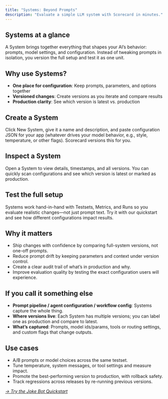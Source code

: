 ```yaml
---
title: "Systems: Beyond Prompts"
description: "Evaluate a simple LLM system with Scorecard in minutes."
---
```



## Systems at a glance

A System brings together everything that shapes your AI’s behavior: prompts, model settings, and configuration. Instead of tweaking prompts in isolation, you version the full setup and test it as one unit.

<DarkLightImage lightSrc="/images/systems/systems-overview-light.png" darkSrc="/images/systems/systems-overview-dark.png" caption="Systems list with latest configuration." alt="Screenshot of the Systems list in the UI." />

## Why use Systems?

- **One place for configuration**: Keep prompts, parameters, and options together
- **Versioned changes**: Create versions as you iterate and compare results
- **Production clarity**: See which version is latest vs. production

## Create a System

Click New System, give it a name and description, and paste configuration JSON for your app (whatever drives your model behavior, e.g., style, temperature, or other flags). Scorecard versions this for you.

<DarkLightImage lightSrc="/images/systems/systems-new-light.png" darkSrc="/images/systems/systems-new-dark.png" caption="Create System modal." alt="Screenshot of creating a new System in the UI." />

## Inspect a System

Open a System to view details, timestamps, and all versions. You can quickly scan configurations and see which version is latest or marked as production.

<DarkLightImage lightSrc="/images/systems/systems-detail-light.png" darkSrc="/images/systems/systems-detail-dark.png" caption="System details with version history and configs." alt="Screenshot of System details and versions in the UI." />

## Test the full setup

Systems work hand-in-hand with Testsets, Metrics, and Runs so you evaluate realistic changes—not just prompt text. Try it with our quickstart and see how different configurations impact results.

## Why it matters

- Ship changes with confidence by comparing full-system versions, not one-off prompts.
- Reduce prompt drift by keeping parameters and context under version control.
- Create a clear audit trail of what’s in production and why.
- Improve evaluation quality by testing the exact configuration users will experience.

## If you call it something else

- **Prompt pipeline / agent configuration / workflow config**: Systems capture the whole thing.
- **Where versions live**: Each System has multiple versions; you can label one as production and compare to latest.
- **What’s captured**: Prompts, model ids/params, tools or routing settings, and custom flags that change outputs.

## Use cases

- A/B prompts or model choices across the same testset.
- Tune temperature, system messages, or tool settings and measure impact.
- Promote the best-performing version to production, with rollback safety.
- Track regressions across releases by re-running previous versions.

_[→ Try the Joke Bot Quickstart](https://github.com/scorecard-ai/scorecard-examples/tree/main/nodejs-jokebot)_

